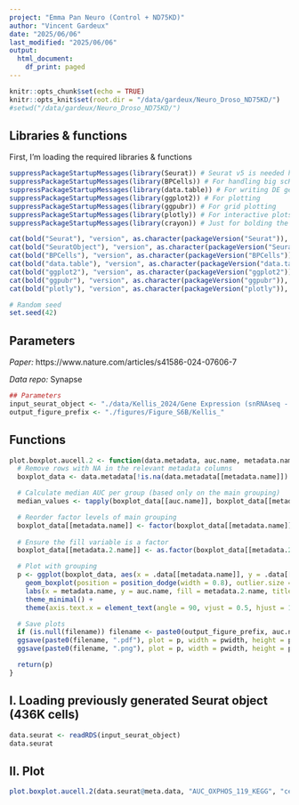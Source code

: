 ```yaml
---
project: "Emma Pan Neuro (Control + ND75KD)"
author: "Vincent Gardeux"
date: "2025/06/06"
last_modified: "2025/06/06"
output:
  html_document:
    df_print: paged
---
```


```r
knitr::opts_chunk$set(echo = TRUE)
knitr::opts_knit$set(root.dir = "/data/gardeux/Neuro_Droso_ND75KD/")
#setwd("/data/gardeux/Neuro_Droso_ND75KD/")
```

## Libraries & functions

First, I'm loading the required libraries & functions

```r
suppressPackageStartupMessages(library(Seurat)) # Seurat v5 is needed here
suppressPackageStartupMessages(library(BPCells)) # For handling big scRNAseq data in Seurat
suppressPackageStartupMessages(library(data.table)) # For writing DE gene file
suppressPackageStartupMessages(library(ggplot2)) # For plotting
suppressPackageStartupMessages(library(ggpubr)) # For grid plotting
suppressPackageStartupMessages(library(plotly)) # For interactive plots
suppressPackageStartupMessages(library(crayon)) # Just for bolding the console output :D

cat(bold("Seurat"), "version", as.character(packageVersion("Seurat")), "\n")
cat(bold("SeuratObject"), "version", as.character(packageVersion("SeuratObject")), "\n")
cat(bold("BPCells"), "version", as.character(packageVersion("BPCells")), "\n")
cat(bold("data.table"), "version", as.character(packageVersion("data.table")), "\n")
cat(bold("ggplot2"), "version", as.character(packageVersion("ggplot2")), "\n")
cat(bold("ggpubr"), "version", as.character(packageVersion("ggpubr")), "\n")
cat(bold("plotly"), "version", as.character(packageVersion("plotly")), "\n")

# Random seed
set.seed(42)
```

## Parameters

*Paper:* https://www.nature.com/articles/s41586-024-07606-7

*Data repo:* Synapse

```r
## Parameters
input_seurat_object <- "./data/Kellis_2024/Gene Expression (snRNAseq - 10x) processed, multi-region/all_brain_regions_filt_preprocessed_scanpy_fullmatrix_excitatory.neurons.only.rds"
output_figure_prefix <- "./figures/Figure_S6B/Kellis_"
```

## Functions

```r
plot.boxplot.aucell.2 <- function(data.metadata, auc.name, metadata.name, metadata.2.name, pwidth = 5, pheight = 7, filename = NULL) {
  # Remove rows with NA in the relevant metadata columns
  boxplot_data <- data.metadata[!is.na(data.metadata[[metadata.name]]) & !is.na(data.metadata[[metadata.2.name]]), ]

  # Calculate median AUC per group (based only on the main grouping)
  median_values <- tapply(boxplot_data[[auc.name]], boxplot_data[[metadata.name]], median)

  # Reorder factor levels of main grouping
  boxplot_data[[metadata.name]] <- factor(boxplot_data[[metadata.name]], levels = names(sort(median_values, decreasing = FALSE)))
  
  # Ensure the fill variable is a factor
  boxplot_data[[metadata.2.name]] <- as.factor(boxplot_data[[metadata.2.name]])

  # Plot with grouping
  p <- ggplot(boxplot_data, aes(x = .data[[metadata.name]], y = .data[[auc.name]], fill = .data[[metadata.2.name]])) +
    geom_boxplot(position = position_dodge(width = 0.8), outlier.size = 0.5) +
    labs(x = metadata.name, y = auc.name, fill = metadata.2.name, title = metadata.name) +
    theme_minimal() +
    theme(axis.text.x = element_text(angle = 90, vjust = 0.5, hjust = 1))

  # Save plots
  if (is.null(filename)) filename <- paste0(output_figure_prefix, auc.name, "_AUCell_ordered_grouped_boxplot_", metadata.name, "_by_", metadata.2.name)
  ggsave(paste0(filename, ".pdf"), plot = p, width = pwidth, height = pheight, bg = "white")
  ggsave(paste0(filename, ".png"), plot = p, width = pwidth, height = pheight, dpi = 1000, bg = "white")

  return(p)
}
```

## I. Loading previously generated Seurat object (436K cells)

```r
data.seurat <- readRDS(input_seurat_object)
data.seurat
```

## II. Plot

```r
plot.boxplot.aucell.2(data.seurat@meta.data, "AUC_OXPHOS_119_KEGG", "cell_type_high_resolution", "age_death", pwidth = 10, pheight = 5, filename = paste0(output_figure_prefix, "AUC_OXPHOS_119_KEGG_AUCell_ordered_boxplot_age_death_by_cell_type_high_resolution_Excitatory.neurons-only"))
```
